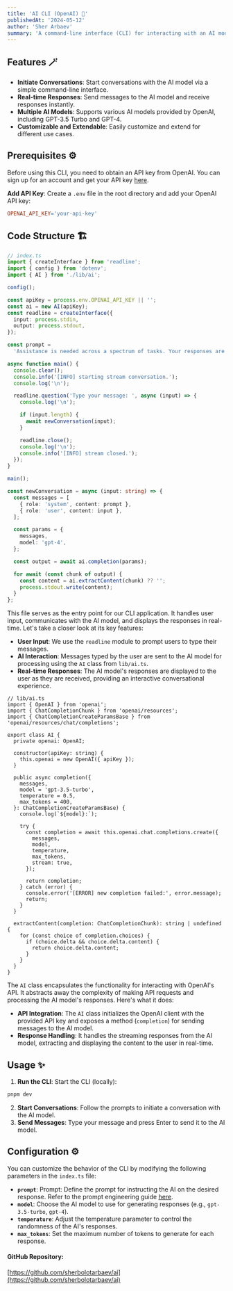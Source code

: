 ```yaml
---
title: 'AI CLI (OpenAI) 🤖'
publishedAt: '2024-05-12'
author: 'Sher Arbaev'
summary: 'A command-line interface (CLI) for interacting with an AI model using OpenAI's API. This CLI allows users to engage in text-based conversations with the AI model and receive responses in real-time.'
---
```


## Features 🪄

- **Initiate Conversations**: Start conversations with the AI model via a simple command-line interface.
- **Real-time Responses**: Send messages to the AI model and receive responses instantly.
- **Multiple AI Models**: Supports various AI models provided by OpenAI, including GPT-3.5 Turbo and GPT-4.
- **Customizable and Extendable**: Easily customize and extend for different use cases.

## Prerequisites ⚙️

Before using this CLI, you need to obtain an API key from OpenAI. You can sign up for an account and get your API key [here](https://openai.com).

**Add API Key**: Create a `.env` file in the root directory and add your OpenAI API key:

```makefile
OPENAI_API_KEY='your-api-key'
```

## Code Structure 🏗️

```typescript
// index.ts
import { createInterface } from 'readline';
import { config } from 'dotenv';
import { AI } from './lib/ai';

config();

const apiKey = process.env.OPENAI_API_KEY || '';
const ai = new AI(apiKey);
const readline = createInterface({
  input: process.stdin,
  output: process.stdout,
});

const prompt =
  'Assistance is needed across a spectrum of tasks. Your responses are expected to exude elegance and grace, reflecting a commitment to aesthetic excellence.';

async function main() {
  console.clear();
  console.info('[INFO] starting stream conversation.');
  console.log('\n');

  readline.question('Type your message: ', async (input) => {
    console.log('\n');

    if (input.length) {
      await newConversation(input);
    }

    readline.close();
    console.log('\n');
    console.info('[INFO] stream closed.');
  });
}

main();

const newConversation = async (input: string) => {
  const messages = [
    { role: 'system', content: prompt },
    { role: 'user', content: input },
  ];

  const params = {
    messages,
    model: 'gpt-4',
  };

  const output = await ai.completion(params);

  for await (const chunk of output) {
    const content = ai.extractContent(chunk) ?? '';
    process.stdout.write(content);
  }
};
```

This file serves as the entry point for our CLI application. It handles user input, communicates with the AI model, and displays the responses in real-time. Let's take a closer look at its key features:

- **User Input**: We use the `readline` module to prompt users to type their messages.
- **AI Interaction**: Messages typed by the user are sent to the AI model for processing using the `AI` class from `lib/ai.ts`.
- **Real-time Responses**: The AI model's responses are displayed to the user as they are received, providing an interactive conversational experience.

```tsx
// lib/ai.ts
import { OpenAI } from 'openai';
import { ChatCompletionChunk } from 'openai/resources';
import { ChatCompletionCreateParamsBase } from 'openai/resources/chat/completions';

export class AI {
  private openai: OpenAI;

  constructor(apiKey: string) {
    this.openai = new OpenAI({ apiKey });
  }

  public async completion({
    messages,
    model = 'gpt-3.5-turbo',
    temperature = 0.5,
    max_tokens = 400,
  }: ChatCompletionCreateParamsBase) {
    console.log(`${model}:`);

    try {
      const completion = await this.openai.chat.completions.create({
        messages,
        model,
        temperature,
        max_tokens,
        stream: true,
      });

      return completion;
    } catch (error) {
      console.error('[ERROR] new completion failed:', error.message);
      return;
    }
  }

  extractContent(completion: ChatCompletionChunk): string | undefined {
    for (const choice of completion.choices) {
      if (choice.delta && choice.delta.content) {
        return choice.delta.content;
      }
    }
  }
}
```

The `AI` class encapsulates the functionality for interacting with OpenAI's API. It abstracts away the complexity of making API requests and processing the AI model's responses. Here's what it does:

- **API Integration**: The `AI` class initializes the OpenAI client with the provided API key and exposes a method (`completion`) for sending messages to the AI model.
- **Response Handling**: It handles the streaming responses from the AI model, extracting and displaying the content to the user in real-time.

## Usage ✨

1. **Run the CLI**: Start the CLI (locally):

```bash
pnpm dev
```

2. **Start Conversations**: Follow the prompts to initiate a conversation with the AI model.
3. **Send Messages**: Type your message and press Enter to send it to the AI model.

## Configuration ⚙️

You can customize the behavior of the CLI by modifying the following parameters in the `index.ts` file:

- **`prompt`**: Prompt: Define the prompt for instructing the AI on the desired response. Refer to the prompt engineering guide [here](https://platform.openai.com/docs/guides/prompt-engineering).
- **`model`**: Choose the AI model to use for generating responses (e.g., `gpt-3.5-turbo`, `gpt-4`).
- **`temperature`**: Adjust the temperature parameter to control the randomness of the AI's responses.
- **`max_tokens`**: Set the maximum number of tokens to generate for each response.

#### GitHub Repository:

[https://github.com/sherbolotarbaev/ai](https://github.com/sherbolotarbaev/ai)
